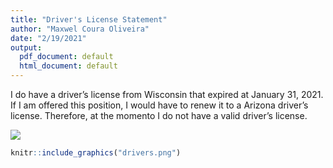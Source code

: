 ```yaml
---
title: "Driver's License Statement"
author: "Maxwel Coura Oliveira"
date: "2/19/2021"
output:
  pdf_document: default
  html_document: default
---
```




I do have a driver's license from Wisconsin that expired at January 31, 2021. If I am offered this position, I would have to renew it to a Arizona driver's license. Therefore, at the momento I do not have a valid driver's license.



![](drivers.png)



```r
knitr::include_graphics("drivers.png")
```